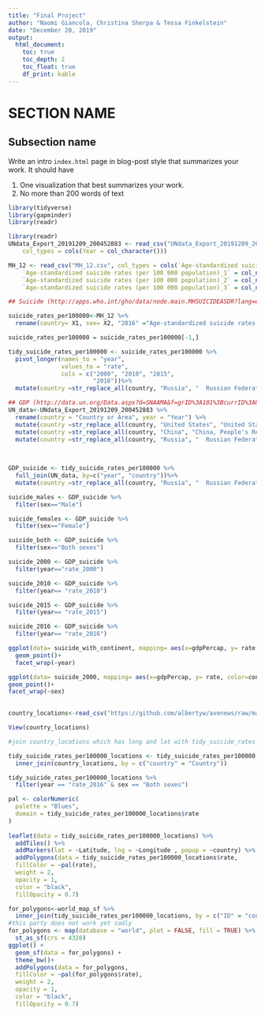 ```yaml
---
title: "Final Project"
author: "Naomi Giancola, Christina Sherpa & Tessa Finkelstein"
date: "December 20, 2019"
output:
  html_document:
    toc: true
    toc_depth: 2
    toc_float: true
    df_print: kable
---
```


<!--
Comments in HTML are like this! 
-->

# SECTION NAME

## Subsection name

Write an intro `index.html` page in blog-post style that summarizes your work. It should have

1. One visualization that best summarizes your work.
1. No more than 200 words of text

```r
library(tidyverse)
library(gapminder)
library(readr)

library(readr)
UNdata_Export_20191209_200452883 <- read_csv("UNdata_Export_20191209_200452883.csv", 
    col_types = cols(Year = col_character()))

MH_12 <- read_csv("MH_12.csv", col_types = cols(`Age-standardized suicide rates (per 100 000 population)` = col_number(), 
    `Age-standardized suicide rates (per 100 000 population)_1` = col_number(), 
    `Age-standardized suicide rates (per 100 000 population)_2` = col_number(), 
    `Age-standardized suicide rates (per 100 000 population)_3` = col_number()))
```

```r
## Suicide (http://apps.who.int/gho/data/node.main.MHSUICIDEASDR?lang=en)

suicide_rates_per100000<-MH_12 %>% 
  rename(country= X1, sex= X2, "2016" ="Age-standardized suicide rates (per 100 000 population)", "2015" = "Age-standardized suicide rates (per 100 000 population)_1", "2010" = "Age-standardized suicide rates (per 100 000 population)_2", "2000" = "Age-standardized suicide rates (per 100 000 population)_3" ) 

suicide_rates_per100000 = suicide_rates_per100000[-1,]

tidy_suicide_rates_per100000 <- suicide_rates_per100000 %>% 
  pivot_longer(names_to = "year", 
               values_to = "rate", 
               cols = c("2000", "2010", "2015", 
                        "2016"))%>% 
  mutate(country =str_replace_all(country, "Russia", "	Russian Federation"))

## GDP (http://data.un.org/Data.aspx?d=SNAAMA&f=grID%3A101%3BcurrID%3AUSD%3BpcFlag%3A1)
UN_data<-UNdata_Export_20191209_200452883 %>% 
  rename(country = "Country or Area", year = "Year") %>% 
  mutate(country =str_replace_all(country, "United States", "United States of America")) %>% 
  mutate(country =str_replace_all(country, "China", "China, People's Republic of"))%>%
  mutate(country =str_replace_all(country, "Russia", "	Russian Federation")) 
  
  

GDP_suicide <- tidy_suicide_rates_per100000 %>% 
  full_join(UN_data, by=c("year", "country"))%>% 
  mutate(country =str_replace_all(country, "Russia", "	Russian Federation"))
```

```r
suicide_males <- GDP_suicide %>% 
  filter(sex=="Male")

suicide_females <- GDP_suicide %>% 
  filter(sex=="Female")

suicide_both <- GDP_suicide %>% 
  filter(sex=="Both sexes")

suicide_2000 <- GDP_suicide %>% 
  filter(year=="rate_2000")

suicide_2010 <- GDP_suicide %>% 
  filter(year== "rate_2010")

suicide_2015 <- GDP_suicide %>% 
  filter(year== "rate_2015")

suicide_2016 <- GDP_suicide %>% 
  filter(year== "rate_2016")
```



```r
ggplot(data= suicide_with_continent, mapping= aes(x=gdpPercap, y= rate, color=continent))+
  geom_point()+
  facet_wrap(~year) 

ggplot(data= suicide_2000, mapping= aes(x=gdpPercap, y= rate, color=continent ))+
geom_point()+
facet_wrap(~sex)
  
```

```r
country_locations<-read_csv("https://github.com/albertyw/avenews/raw/master/old/data/average-latitude-longitude-countries.csv")

View(country_locations)

#join country_locations which has long and lat with tidy_suicide_rates_per100000

tidy_suicide_rates_per100000_locations <- tidy_suicide_rates_per100000 %>% 
  inner_join(country_locations, by = c("country" = "Country"))

tidy_suicide_rates_per100000_locations %>% 
  filter(year == "rate_2016" & sex == "Both sexes")

pal <- colorNumeric(
  palette = "Blues",
  domain = tidy_suicide_rates_per100000_locations$rate
)
 
leaflet(data = tidy_suicide_rates_per100000_locations) %>%
  addTiles() %>% 
  addMarkers(lat = ~Latitude, lng = ~Longitude , popup = ~country) %>% 
  addPolygons(data = tidy_suicide_rates_per100000_locations$rate,
  fillColor = ~pal(rate),
  weight = 2,
  opacity = 1,
  color = "black",
  fillOpacity = 0.7)

for_polygons<-world_map_sf %>% 
  inner_join(tidy_suicide_rates_per100000_locations, by = c("ID" = "country"))
#this party does not work yet sadly
for_polygons <- map(database = "world", plot = FALSE, fill = TRUE) %>% 
  st_as_sf(crs = 4326)
ggplot() +
  geom_sf(data = for_polygons) +
  theme_bw()+
  addPolygons(data = for_polygons,
  fillColor = ~pal(for_polygons$rate),
  weight = 2,
  opacity = 1,
  color = "black",
  fillOpacity = 0.7)
  
  ```


